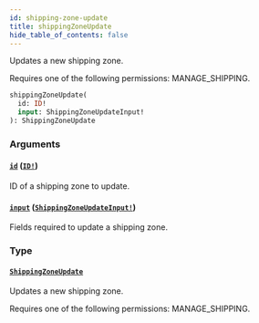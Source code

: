```yaml
---
id: shipping-zone-update
title: shippingZoneUpdate
hide_table_of_contents: false
---
```


Updates a new shipping zone.

Requires one of the following permissions: MANAGE_SHIPPING.

```graphql
shippingZoneUpdate(
  id: ID!
  input: ShippingZoneUpdateInput!
): ShippingZoneUpdate
```

### Arguments

#### [`id`](#) ([`ID!`](../../../developer/api-reference/scalars/id))

ID of a shipping zone to update.

#### [`input`](#) ([`ShippingZoneUpdateInput!`](../../../developer/api-reference/inputs/shipping-zone-update-input))

Fields required to update a shipping zone.

### Type

#### [`ShippingZoneUpdate`](../../../developer/api-reference/objects/shipping-zone-update)

Updates a new shipping zone.

Requires one of the following permissions: MANAGE_SHIPPING.
